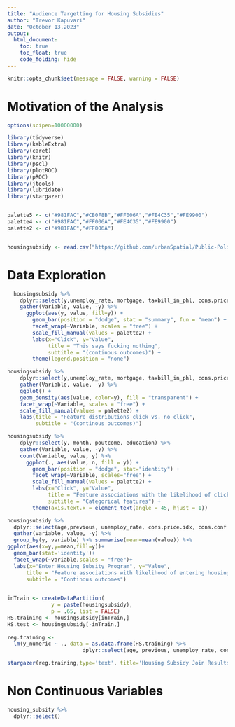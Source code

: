 ---
title: "Audience Targetting for Housing Subsidies"
author: "Trevor Kapuvari"
date: "October 13,2023"
output:
  html_document:
    toc: true
    toc_float: true
    code_folding: hide
---

```{r setup, include=FALSE}
knitr::opts_chunk$set(message = FALSE, warning = FALSE)
```

# Motivation of the Analysis





```{r load_packages, warning = FALSE}
options(scipen=10000000)

library(tidyverse)
library(kableExtra)
library(caret)
library(knitr) 
library(pscl)
library(plotROC)
library(pROC)
library(jtools)
library(lubridate)
library(stargazer)



```

```{r load_data, cache = TRUE}
palette5 <- c("#981FAC","#CB0F8B","#FF006A","#FE4C35","#FE9900")
palette4 <- c("#981FAC","#FF006A","#FE4C35","#FE9900")
palette2 <- c("#981FAC","#FF006A")


housingsubsidy <- read.csv("https://github.com/urbanSpatial/Public-Policy-Analytics-Landing/raw/master/DATA/Chapter6/housingSubsidy.csv")


```

# Data Exploration

```{r exploratory_continuous}
  housingsubsidy %>%
    dplyr::select(y,unemploy_rate, mortgage, taxbill_in_phl, cons.price.idx, inflation_rate, cons.conf.idx) %>%
    gather(Variable, value, -y) %>%
      ggplot(aes(y, value, fill=y)) + 
        geom_bar(position = "dodge", stat = "summary", fun = "mean") + 
        facet_wrap(~Variable, scales = "free") +
        scale_fill_manual(values = palette2) +
        labs(x="Click", y="Value", 
             title = "This says fucking nothing",
             subtitle = "(continous outcomes)") +
        theme(legend.position = "none")
```

```{r exploratory_continuous_density, message = FALSE, warning = FALSE}
housingsubsidy %>%
    dplyr::select(y,unemploy_rate, mortgage, taxbill_in_phl, cons.price.idx, inflation_rate, cons.conf.idx) %>%
    gather(Variable, value, -y) %>%
    ggplot() + 
    geom_density(aes(value, color=y), fill = "transparent") + 
    facet_wrap(~Variable, scales = "free") +
    scale_fill_manual(values = palette2) +
    labs(title = "Feature distributions click vs. no click",
         subtitle = "(continous outcomes)")
```

```{r exploratory_binary, message = FALSE, warning = FALSE}
housingsubsidy %>%
    dplyr::select(y, month, poutcome, education) %>%
    gather(Variable, value, -y) %>%
    count(Variable, value, y) %>%
      ggplot(., aes(value, n, fill = y)) +   
        geom_bar(position = "dodge", stat="identity") +
        facet_wrap(~Variable, scales="free") +
        scale_fill_manual(values = palette2) +
        labs(x="Click", y="Value",
             title = "Feature associations with the likelihood of click",
             subtitle = "Categorical features") +
        theme(axis.text.x = element_text(angle = 45, hjust = 1))
```


```{r exploratory_continuous}
housingsubsidy %>%
  dplyr::select(age,previous, unemploy_rate, cons.price.idx, cons.conf.idx, inflation_rate, spent_on_repairs, y) %>%
  gather(variable, value, -y) %>%
  group_by(y, variable) %>% summarise(mean=mean(value)) %>%
ggplot(aes(x=y,y=mean,fill=y))+
  geom_bar(stat='identity')+
  facet_wrap(~variable,scales = "free")+
  labs(x="Enter Housing Subsity Program", y="Value", 
      title = "Feature associations with likelihood of entering housing subsidy program",
      subtitle = "Continous outcomes")
      
```

```{r Training and Test Set}
inTrain <- createDataPartition(
              y = paste(housingsubsidy), 
              p = .65, list = FALSE)
HS.training <- housingsubsidy[inTrain,] 
HS.test <- housingsubsidy[-inTrain,]  
 
reg.training <- 
  lm(y_numeric ~ ., data = as.data.frame(HS.training) %>% 
                        dplyr::select(age, previous, unemploy_rate, cons.price.idx, cons.conf.idx, inflation_rate, spent_on_repairs, y_numeric))

stargazer(reg.training,type='text', title='Housing Subsidy Join Results', keep.stat = c('n','rsq'))
```

# Non Continuous Variables
```{r exploratory_non_continuous}

housing_subsity %>%
  dplyr::select()

```



